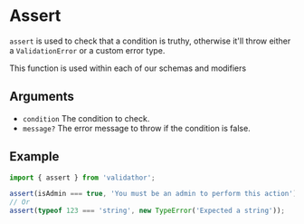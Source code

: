 # Assert

`assert` is used to check that a condition is truthy, otherwise it'll throw either a `ValidationError` or a custom error type.

This function is used within each of our schemas and modifiers

## Arguments

- `condition` The condition to check.
- `message?` The error message to throw if the condition is false.

## Example

```ts
import { assert } from 'validathor';

assert(isAdmin === true, 'You must be an admin to perform this action');
// Or
assert(typeof 123 === 'string', new TypeError('Expected a string'));
```